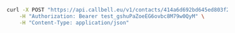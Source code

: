 ```bash
curl -X POST "https://api.callbell.eu/v1/contacts/414a6d692bd645ed803f2e7ce360d4c8/conversation/close" \
    -H "Authorization: Bearer test_gshuPaZoeEG6ovbc8M79w0QyM" \
    -H "Content-Type: application/json"
```
